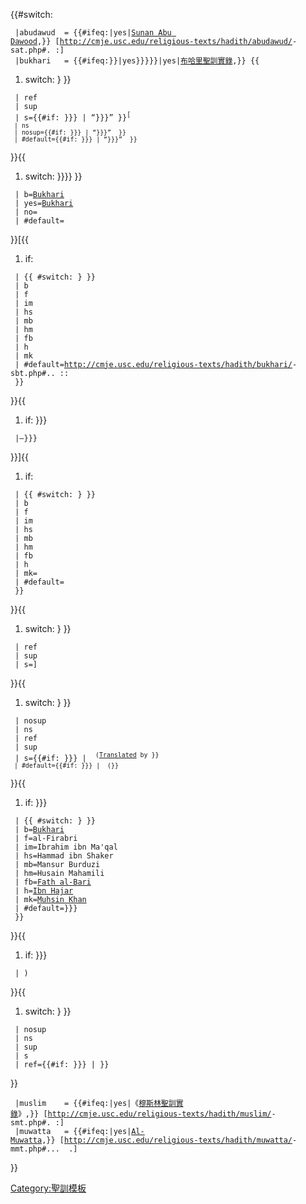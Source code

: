 {{#switch:{{lc:{{{1}}}}}
  |abudawud  = {{#ifeq:{{{usc}}}|yes|[[Sunan Abu Dawood]],}} [http://cmje.usc.edu/religious-texts/hadith/abudawud/{{three digit|{{{2|}}}}}-sat.php#{{three digit|{{{2|}}}}}.{{Four digit|{{{3|}}}}} {{{2|}}}:{{{3|}}}]
  |bukhari   = {{#ifeq:{{{usc|{{#if:{{lc:{{{sb}}}}}|yes}}}}}|yes|[[布哈里聖訓|布哈里聖訓實錄]],}} {{
#switch: {{lc: {{{style|{{{s|nosup}}}}}} }}
  | ref
  | sup
  | s={{#if: {{{quote|{{{q|}}}}}} | “{{{quote|{{{q|ERROR: Quote Missing}}}}}}” }}<sup><nowiki>[</nowiki>
  | ns
  | nosup={{#if: {{{quote|{{{q|}}}}}} | “{{{quote|{{{q|ERROR: Quote Missing}}}}}}”&nbsp; }}
  | #default={{#if: {{{quote|{{{q|}}}}}} | “{{{quote|{{{q|ERROR: Quote Missing}}}}}}”&nbsp; }}
}}{{
#switch: {{lc: {{{expand|{{{begin|{{{b|no}}}}}}}}} }}
  | b=[[Sahih al-Bukhari|Bukhari]]&nbsp;
  | yes=[[Sahih al-Bukhari|Bukhari]]&nbsp;
  | no=
  | #default=
}}[{{
#if: {{{4|}}}
  | {{ #switch: {{lc: {{{translator|{{{t|b}}}}}} }}
  | b
  | f
  | im
  | hs
  | mb
  | hm
  | fb
  | h
  | mk
  | #default=http://cmje.usc.edu/religious-texts/hadith/bukhari/{{three digit|{{{3|1}}}}}-sbt.php#{{three digit|{{{2|1}}}}}.{{three digit|{{{3|1}}}}}.{{three digit|{{{4|1}}}}} {{{2|1}}}:{{{3|1}}}:{{{4|1}}}
  }}
}}{{
#if: {{{end|{{{e|}}}}}}
  |–{{{end|{{{e}}}}}}
}}]{{
#if: {{{4|}}}
  | {{ #switch: {{lc: {{{translator|{{{t|b}}}}}} }}
  | b
  | f
  | im
  | hs
  | mb
  | hm
  | fb
  | h
  | mk=
  | #default=
  }}
}}{{
#switch: {{lc: {{{style|{{{s|nosup}}}}}} }}
  | ref
  | sup
  | s=<nowiki>]</nowiki></sup>
}}{{
#switch: {{lc: {{{style|{{{s|nosup}}}}}} }}
  | nosup
  | ns
  | ref
  | sup
  | s={{#if: {{{translator|{{{t|}}}}}} | &nbsp;<sup>([[Hadith collection|Translated]] by&nbsp;}}
  | #default={{#if: {{{translator|{{{t|}}}}}} | &nbsp;(}}
}}{{
#if: {{{translator|{{{t|}}}}}}
  | {{ #switch: {{lc: {{{translator|{{{t|}}}}}} }} 
  | b=[[Sahih al-Bukhari|Bukhari]]
  | f=al-Firabri
  | im=Ibrahim&nbsp;ibn&nbsp;Ma'qal
  | hs=Hammad&nbsp;ibn&nbsp;Shaker
  | mb=Mansur&nbsp;Burduzi
  | hm=Husain&nbsp;Mahamili
  | fb=[[Fath al-Bari]]
  | h=[[Ibn Hajar al-Asqalani|Ibn&nbsp;Hajar]]
  | mk=[[Muhammad Muhsin Khan|Muhsin&nbsp;Khan]]
  | #default={{{translator{{{t}}}}}}
  }}
}}{{
#if: {{{translator|{{{t|}}}}}}
  | )
}}{{
#switch: {{lc: {{{style|{{{s|nosup}}}}}} }}
  | nosup
  | ns
  | sup
  | s
  | ref={{#if: {{{translator|{{{t|}}}}}} | </sup>}}
}}
  |muslim    = {{#ifeq:{{{usc}}}|yes|《[[穆斯林聖訓實錄]]》,}} [http://cmje.usc.edu/religious-texts/hadith/muslim/{{three digit|{{{2|}}}}}-smt.php#{{three digit|{{{2|}}}}}.{{Four digit|{{{3|}}}}} {{{2|}}}:{{{3|}}}]
  |muwatta   = {{#ifeq:{{{usc}}}|yes|[[Muwatta Imam Malik|Al-Muwatta]],}} [http://cmje.usc.edu/religious-texts/hadith/muwatta/{{three digit|{{{2|}}}}}-mmt.php#{{three digit|{{{2|}}}}}.{{{2|}}}.{{{3|}}}.{{{4|}}}{{{5|}}} {{{2|}}} {{{3|}}}.{{{4|}}}{{{5|}}}]
}}<noinclude>
[[Category:聖訓模板]]
{{Documentation}}</noinclude>